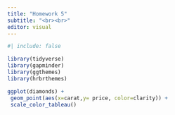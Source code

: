 ```yaml
---
title: "Homework 5"
subtitle: "<br><br>"
editor: visual
---
```


```r
#| include: false

library(tidyverse)
library(gapminder)
library(ggthemes)
library(hrbrthemes)
```

```r
ggplot(diamonds) + 
 geom_point(aes(x=carat,y= price, color=clarity)) +
 scale_color_tableau()
```
